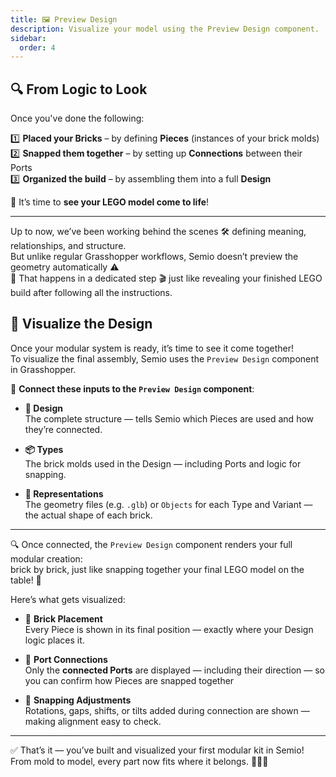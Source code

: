 ```yaml
---
title: 🖼️ Preview Design
description: Visualize your model using the Preview Design component.
sidebar:
  order: 4
---
```


## 🔍 From Logic to Look 

Once you've done the following:

1️⃣ **Placed your Bricks** – by defining **Pieces** (instances of your brick molds)  
2️⃣ **Snapped them together** – by setting up **Connections** between their Ports  
3️⃣ **Organized the build** – by assembling them into a full **Design**

🎉 It’s time to **see your LEGO model come to life**!

---

Up to now, we’ve been working behind the scenes 🛠️ defining meaning, relationships, and structure.  
But unlike regular Grasshopper workflows, Semio doesn’t preview the geometry automatically ⚠️  
🧩 That happens in a dedicated step 🎬 just like revealing your finished LEGO build after following all the instructions.


## 🧩 Visualize the Design

Once your modular system is ready, it’s time to see it come together!  
To visualize the final assembly, Semio uses the `Preview Design` component in Grasshopper.

🔌 **Connect these inputs to the `Preview Design` component**:

- **🧱 Design**  
  The complete structure — tells Semio which Pieces are used and how they’re connected.

- **📦 Types**  
  The brick molds used in the Design — including Ports and logic for snapping.

- **🧊 Representations**  
  The geometry files (e.g. `.glb`) or `Objects` for each Type and Variant — the actual shape of each brick.

---

🔍 Once connected, the `Preview Design` component renders your full modular creation:  
brick by brick, just like snapping together your final LEGO model on the table! 🧩

Here’s what gets visualized:

- 🧱 **Brick Placement**  
  Every Piece is shown in its final position — exactly where your Design logic places it.

- 🧲 **Port Connections**  
  Only the **connected Ports** are displayed — including their direction — so you can confirm how Pieces are snapped together

- 🔄 **Snapping Adjustments**  
  Rotations, gaps, shifts, or tilts added during connection are shown — making alignment easy to check.



---

✅ That’s it — you’ve built and visualized your first modular kit in Semio!  
From mold to model, every part now fits where it belongs. 🧠🧱🎉

